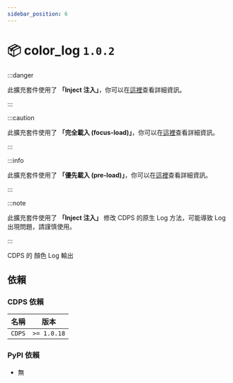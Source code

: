 ```yaml
---
sidebar_position: 6
---
```



# 📦 color_log `1.0.2`

<PluginMetaBar
  author="whes1015"
  name="color_log"
  repository="https://github.com/ExpTechTW/CDPS-color_log"
/>

:::danger

此擴充套件使用了 **「Inject 注入」**，你可以在[這裡](/docs/cdps/miscellaneous/inject)查看詳細資訊。

:::

:::caution

此擴充套件使用了 **「完全載入 (focus-load)」**，你可以在[這裡](/docs/cdps/miscellaneous/focus-load)查看詳細資訊。

:::

:::info

此擴充套件使用了 **「優先載入 (pre-load)」**，你可以在[這裡](/docs/cdps/miscellaneous/pre-load)查看詳細資訊。

:::

:::note

此擴充套件使用了 **「Inject 注入」** 修改 CDPS 的原生 Log 方法，可能導致 Log 出現問題，請謹慎使用。

:::

CDPS 的 顏色 Log 輸出

## 依賴

### CDPS 依賴

| 名稱   | 版本        |
| ------ | ----------- |
| `CDPS` | `>= 1.0.18` |

### PyPI 依賴

- 無
